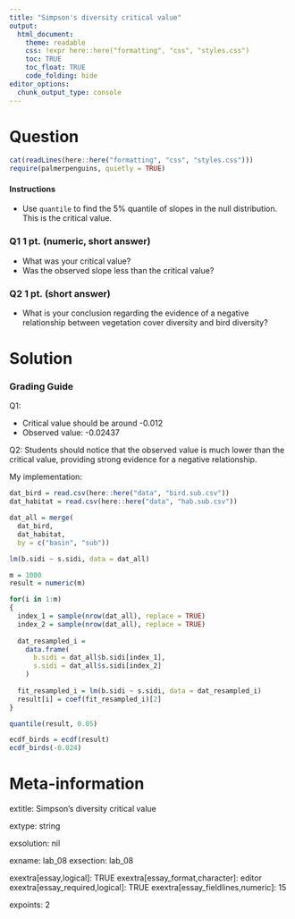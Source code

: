 ```yaml
---
title: "Simpson's diversity critical value"
output:  
  html_document:
    theme: readable
    css: !expr here::here("formatting", "css", "styles.css")
    toc: TRUE
    toc_float: TRUE
    code_folding: hide
editor_options: 
  chunk_output_type: console
---
```



Question
========

```r

cat(readLines(here::here("formatting", "css", "styles.css")))
require(palmerpenguins, quietly = TRUE)
```

<div class="instructionsborder">

#### Instructions

- Use `quantile` to find the 5% quantile of slopes in the null distribution.  This is the critical value.


</div>

<div class="hintborder">


</div>

<div class="questionborder">

### Q1 1 pt. (numeric, short answer)

- What was your critical value?
- Was the observed slope less than the critical value?

### Q2 1 pt. (short answer)

- What is your conclusion regarding the evidence of a negative relationship between vegetation cover diversity and bird diversity?

</div>


Solution
========

### Grading Guide

Q1: 

- Critical value should be around -0.012
- Observed value: -0.02437 

Q2: Students should notice that the observed value is much lower than the critical value, providing strong evidence for a negative relationship.




My implementation:

```r

dat_bird = read.csv(here::here("data", "bird.sub.csv"))
dat_habitat = read.csv(here::here("data", "hab.sub.csv"))

dat_all = merge(
  dat_bird, 
  dat_habitat,
  by = c("basin", "sub"))

lm(b.sidi ~ s.sidi, data = dat_all)

m = 1000
result = numeric(m) 

for(i in 1:m)
{
  index_1 = sample(nrow(dat_all), replace = TRUE)
  index_2 = sample(nrow(dat_all), replace = TRUE)
  
  dat_resampled_i = 
    data.frame(
      b.sidi = dat_all$b.sidi[index_1],
      s.sidi = dat_all$s.sidi[index_2]
    )
  
  fit_resampled_i = lm(b.sidi ~ s.sidi, data = dat_resampled_i)
  result[i] = coef(fit_resampled_i)[2]
} 

quantile(result, 0.05)

ecdf_birds = ecdf(result)
ecdf_birds(-0.024)
```



Meta-information
================
extitle: Simpson's diversity critical value

extype: string

exsolution: nil

exname: lab_08
exsection: lab_08

exextra[essay,logical]: TRUE
exextra[essay_format,character]: editor
exextra[essay_required,logical]: TRUE
exextra[essay_fieldlines,numeric]: 15

expoints: 2




